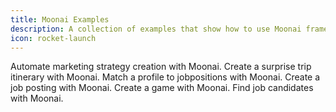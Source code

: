 ```yaml
---
title: Moonai Examples
description: A collection of examples that show how to use Moonai framework to automate workflows.
icon: rocket-launch
---
```


<CardGroup cols={3}>
  <Card
  title="Marketing Strategy"
  color="#F3A78B"
  href="https://github.com/brunobracaioli/moonai/moonai-examples/tree/main/marketing_strategy"
  icon="bullhorn"
    iconType="solid"
  >
    Automate marketing strategy creation with Moonai. 
  </Card>
  <Card
    title="Surprise Trip"
    color="#F3A78B"
    href="https://github.com/brunobracaioli/moonai/moonai-examples/tree/main/surprise_trip"
    icon="plane"
      iconType="duotone"
    >
      Create a surprise trip itinerary with Moonai.
    </Card>
    <Card
    title="Match Profile to Positions"
    color="#F3A78B"
    href="https://github.com/brunobracaioli/moonai/moonai-examples/tree/main/match_profile_to_positions"
    icon="linkedin"
      iconType="duotone"
    >
      Match a profile to jobpositions with Moonai.
    </Card>
    <Card
    title="Create Job Posting"
    color="#F3A78B"
    href="https://github.com/brunobracaioli/moonai/moonai-examples/tree/main/job-posting"
    icon="newspaper"
      iconType="duotone"
    >
      Create a job posting with Moonai.
    </Card>
    <Card
    title="Game Generator"
    color="#F3A78B"
    href="https://github.com/brunobracaioli/moonai/moonai-examples/tree/main/game-builder-squad"
    icon="gamepad"
      iconType="duotone"
    >
      Create a game with Moonai.
    </Card>
    <Card
    title="Find Job Candidates"
    color="#F3A78B"
    href="https://github.com/brunobracaioli/moonai/moonai-examples/tree/main/recruitment"
    icon="user-group"
      iconType="duotone"
    >
      Find job candidates with Moonai.
    </Card>
</CardGroup>
